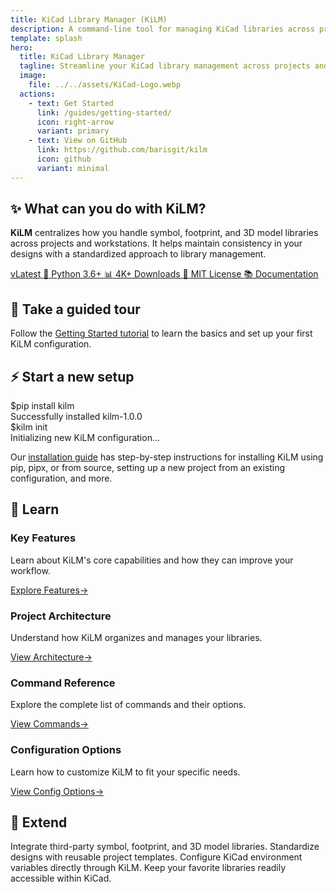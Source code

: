 ```yaml
---
title: KiCad Library Manager (KiLM)
description: A command-line tool for managing KiCad libraries across projects and workstations.
template: splash
hero:
  title: KiCad Library Manager
  tagline: Streamline your KiCad library management across projects and workstations.
  image:
    file: ../../assets/KiCad-Logo.webp
  actions:
    - text: Get Started
      link: /guides/getting-started/
      icon: right-arrow
      variant: primary
    - text: View on GitHub
      link: https://github.com/barisgit/kilm
      icon: github
      variant: minimal
---
```



<BadgeData />

<div className="rounded-2xl p-8 my-8 relative overflow-hidden border border-white/10 bg-[rgba(20,20,28,0.7)] backdrop-blur-lg transition-all duration-300 hover:translate-y-[-3px] hover:shadow-xl group">
  <div className="absolute inset-0 -z-10 opacity-30 bg-gradient-to-br from-[rgba(79,57,250,0.6)] to-[rgba(218,98,196,0.6)] bg-[length:200%_200%] animate-gradient"></div>

## ✨ What can you do with KiLM?

**KiLM** centralizes how you handle symbol, footprint, and 3D model libraries across projects and workstations. 
It helps maintain consistency in your designs with a standardized approach to library management.

<div className="mt-6 flex flex-wrap gap-3">
  <a href="https://pypi.org/project/kilm/" className="inline-flex items-center bg-[rgba(30,30,40,0.8)] rounded-lg py-2 px-4 text-sm font-medium text-white/90 shadow-md transition-all duration-200 hover:translate-y-[-2px] hover:shadow-lg hover:text-white border border-white/10">
    v<span id="pypi-version" className="text-[#60efff] font-semibold mx-1">Latest</span>
  </a>
  <a href="https://pypi.org/project/kilm/" className="inline-flex items-center bg-[rgba(30,30,40,0.8)] rounded-lg py-2 px-4 text-sm font-medium text-white/90 shadow-md transition-all duration-200 hover:translate-y-[-2px] hover:shadow-lg hover:text-white border border-white/10">
    <span className="mr-2">🐍</span> Python <span id="python-versions" className="ml-1 font-semibold">3.6+</span>
  </a>
  <a href="https://pepy.tech/projects/kilm" className="inline-flex items-center bg-[rgba(30,30,40,0.8)] rounded-lg py-2 px-4 text-sm font-medium text-white/90 shadow-md transition-all duration-200 hover:translate-y-[-2px] hover:shadow-lg hover:text-white border border-white/10">
    <span className="mr-2">📊</span> <span id="pypi-downloads" className="text-[#60efff] font-semibold mr-1">4K+</span> Downloads
  </a>
  <a href="https://opensource.org/licenses/MIT" className="inline-flex items-center bg-[rgba(30,30,40,0.8)] rounded-lg py-2 px-4 text-sm font-medium text-white/90 shadow-md transition-all duration-200 hover:translate-y-[-2px] hover:shadow-lg hover:text-white border border-white/10">
    <span className="mr-2">📄</span> MIT License
  </a>
  <a href="https://kilm.aristovnik.me" className="inline-flex items-center bg-[rgba(30,30,40,0.8)] rounded-lg py-2 px-4 text-sm font-medium text-white/90 shadow-md transition-all duration-200 hover:translate-y-[-2px] hover:shadow-lg hover:text-white border border-white/10">
    <span className="mr-2">📚</span> Documentation
  </a>
</div>

</div>

<div className="rounded-2xl p-8 my-8 relative overflow-hidden border border-white/10 bg-[rgba(20,20,28,0.7)] backdrop-blur-lg transition-all duration-300 hover:translate-y-[-3px] hover:shadow-xl group">
  <div className="absolute inset-0 -z-10 opacity-30 bg-gradient-to-br from-[rgba(0,255,135,0.5)] to-[rgba(96,239,255,0.5)] bg-[length:200%_200%] animate-gradient"></div>

## 🚀 Take a guided tour

Follow the [Getting Started tutorial](/guides/getting-started/) to learn the basics and set up your first KiLM configuration.

</div>

<div className="rounded-2xl p-8 my-8 relative overflow-hidden border border-white/10 bg-[rgba(20,20,28,0.7)] backdrop-blur-lg transition-all duration-300 hover:translate-y-[-3px] hover:shadow-xl group">
  <div className="absolute inset-0 -z-10 opacity-30 bg-gradient-to-br from-[rgba(255,113,112,0.5)] to-[rgba(255,229,127,0.5)] bg-[length:200%_200%] animate-gradient"></div>

## ⚡ Start a new setup

<div className="bg-[#1a1b26] rounded-lg my-6 font-mono shadow-xl border border-white/10 overflow-hidden">
  <div className="flex items-center px-4 py-2 bg-[#16161e] border-b border-white/5">
    <div className="flex items-center">
      <span className="w-3 h-3 rounded-full bg-[#ff5f56] inline-block mr-2"></span>
      <span className="w-3 h-3 rounded-full bg-[#ffbd2e] inline-block mr-2"></span>
      <span className="w-3 h-3 rounded-full bg-[#27c93f] inline-block mr-2"></span>
    </div>
  </div>
  <div className="text-[#f1f1f1] p-4 overflow-x-auto leading-relaxed">
    <div className="my-2 relative pl-5 text-[#e4e4e4]">
      <span className="absolute left-0 text-[#63f2f1] font-bold">$</span>pip install kilm
    </div>
    <div className="my-2 mb-4 text-[#a9b1d6] opacity-90">Successfully installed kilm-1.0.0</div>
    <div className="my-2 relative pl-5 text-[#e4e4e4]">
      <span className="absolute left-0 text-[#63f2f1] font-bold">$</span>kilm init
    </div>
    <div className="my-2 mb-4 text-[#a9b1d6] opacity-90">Initializing new KiLM configuration...</div>
  </div>
</div>

Our [installation guide](/guides/installation/) has step-by-step instructions for installing KiLM using pip, pipx, or from source, setting up a new project from an existing configuration, and more.

</div>

## 📖 Learn

<div className="grid grid-cols-1 md:grid-cols-2 gap-6 my-10 w-full">
  <div className="rounded-lg p-6 bg-[rgba(30,30,40,0.5)] border border-white/10 transition-all duration-300 backdrop-blur-md overflow-hidden relative flex flex-col min-h-[250px] hover:translate-y-[-5px] hover:shadow-lg group">
    <div className="absolute inset-x-0 top-0 h-1 bg-gradient-to-r from-[#4f39fa] to-[#da62c4] opacity-0 transition-opacity duration-300 group-hover:opacity-100"></div>
    <h3 className="mt-0 mb-4 font-semibold text-white/95">Key Features</h3>
    <p className="mb-4 text-white/70 leading-relaxed flex-grow">Learn about KiLM's core capabilities and how they can improve your workflow.</p>
    <a href="/guides/getting-started/#features" className="inline-flex items-center text-[#60efff] font-medium no-underline transition-colors duration-200 hover:text-[#4f39fa] mt-auto">
      Explore Features<span className="ml-2 transition-transform duration-200 group-hover:translate-x-[3px]">→</span>
    </a>
  </div>
  <div className="rounded-lg p-6 bg-[rgba(30,30,40,0.5)] border border-white/10 transition-all duration-300 backdrop-blur-md overflow-hidden relative flex flex-col min-h-[250px] hover:translate-y-[-5px] hover:shadow-lg group">
    <div className="absolute inset-x-0 top-0 h-1 bg-gradient-to-r from-[#00ff87] to-[#60efff] opacity-0 transition-opacity duration-300 group-hover:opacity-100"></div>
    <h3 className="mt-0 mb-4 font-semibold text-white/95">Project Architecture</h3>
    <p className="mb-4 text-white/70 leading-relaxed flex-grow">Understand how KiLM organizes and manages your libraries.</p>
    <a href="/community/development/" className="inline-flex items-center text-[#60efff] font-medium no-underline transition-colors duration-200 hover:text-[#00ff87] mt-auto">
      View Architecture<span className="ml-2 transition-transform duration-200 group-hover:translate-x-[3px]">→</span>
    </a>
  </div>
  <div className="rounded-lg p-6 bg-[rgba(30,30,40,0.5)] border border-white/10 transition-all duration-300 backdrop-blur-md overflow-hidden relative flex flex-col min-h-[250px] hover:translate-y-[-5px] hover:shadow-lg group">
    <div className="absolute inset-x-0 top-0 h-1 bg-gradient-to-r from-[#ff7043] to-[#ffab40] opacity-0 transition-opacity duration-300 group-hover:opacity-100"></div>
    <h3 className="mt-0 mb-4 font-semibold text-white/95">Command Reference</h3>
    <p className="mb-4 text-white/70 leading-relaxed flex-grow">Explore the complete list of commands and their options.</p>
    <a href="/reference/cli/" className="inline-flex items-center text-[#60efff] font-medium no-underline transition-colors duration-200 hover:text-[#ffab40] mt-auto">
      View Commands<span className="ml-2 transition-transform duration-200 group-hover:translate-x-[3px]">→</span>
    </a>
  </div>
  <div className="rounded-lg p-6 bg-[rgba(30,30,40,0.5)] border border-white/10 transition-all duration-300 backdrop-blur-md overflow-hidden relative flex flex-col min-h-[250px] hover:translate-y-[-5px] hover:shadow-lg group">
    <div className="absolute inset-x-0 top-0 h-1 bg-gradient-to-r from-[#e91e63] to-[#ff4081] opacity-0 transition-opacity duration-300 group-hover:opacity-100"></div>
    <h3 className="mt-0 mb-4 font-semibold text-white/95">Configuration Options</h3>
    <p className="mb-4 text-white/70 leading-relaxed flex-grow">Learn how to customize KiLM to fit your specific needs.</p>
    <a href="/guides/configuration/" className="inline-flex items-center text-[#60efff] font-medium no-underline transition-colors duration-200 hover:text-[#ff4081] mt-auto">
      View Config Options<span className="ml-2 transition-transform duration-200 group-hover:translate-x-[3px]">→</span>
    </a>
  </div>
</div>

<div className="rounded-2xl p-8 my-8 relative overflow-hidden border border-white/10 bg-[rgba(20,20,28,0.7)] backdrop-blur-lg transition-all duration-300 hover:translate-y-[-3px] hover:shadow-xl group">
  <div className="absolute inset-0 -z-10 opacity-30 bg-gradient-to-br from-[rgba(121,40,202,0.5)] to-[rgba(255,0,128,0.5)] bg-[length:200%_200%] animate-gradient"></div>

## 🔮 Extend

<CardGrid>
  <Card title="Add External Libraries" link="/reference/cli/add-3d/" icon="add-document">
    Integrate third-party symbol, footprint, and 3D model libraries.
  </Card>
  <Card title="Create Project Templates" link="/reference/cli/template/" icon="document">
    Standardize designs with reusable project templates.
  </Card>
  <Card title="Set Environment Variables" link="/reference/cli/config/" icon="seti:config">
    Configure KiCad environment variables directly through KiLM.
  </Card>
  <Card title="Manage Pinned Libraries" link="/reference/cli/pin/" icon="pin">
    Keep your favorite libraries readily accessible within KiCad.
  </Card>
</CardGrid>

</div>
